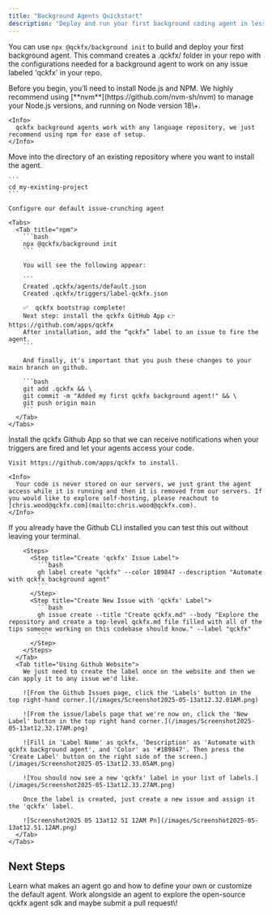 ```yaml
---
title: "Background Agents Quickstart"
description: "Deploy and run your first background coding agent in less than 5 minutes."
---
```


You can use `npx @qckfx/background init` to build and deploy your first background agent. This command creates a .qckfx/ folder in your repo with the configurations needed for a background agent to work on any issue labeled 'qckfx' in your repo.

<Steps>
  <Step title="Prerequisites">
    Before you begin, you’ll need to install Node.js and NPM. We highly recommend using [**nvm**](https://github.com/nvm-sh/nvm) to manage your Node.js versions, and running on Node version 18\+.

    <Info>
      qckfx background agents work with any language repository, we just recommend using npm for ease of setup.
    </Info>
  </Step>
  <Step title="Configure Agent in Existing Repository">
    Move into the directory of an existing repository where you want to install the agent.

    ```
    cd my-existing-project
    ```

    Configure our default issue-crunching agent

    <Tabs>
      <Tab title="npm">
        ```bash
        npx @qckfx/background init
        ```

        You will see the following appear:

        ```
        Created .qckfx/agents/default.json
        Created .qckfx/triggers/label-qckfx.json
        
        ✅  qckfx bootstrap complete!
        Next step: install the qckfx GitHub App 👉  https://github.com/apps/qckfx
        After installation, add the “qckfx” label to an issue to fire the agent.
        ```

        And finally, it's important that you push these changes to your main branch on github.

        ```bash
        git add .qckfx && \
        git commit -m "Added my first qckfx background agent!" && \
        git push origin main
        ```
      </Tab>
    </Tabs>
  </Step>
  <Step title="Install Github App">
    Install the qckfx Github App so that we can receive notifications when your triggers are fired and let your agents access your code.

    Visit https://github.com/apps/qckfx to install.

    <Info>
      Your code is never stored on our servers, we just grant the agent access while it is running and then it is removed from our servers. If you would like to explore self-hosting, please reachout to [chris.wood@qckfx.com](mailto:chris.wood@qckfx.com).
    </Info>
  </Step>
  <Step title="Create an Issue with the 'qckfx' Label">
    <Tabs>
      <Tab title="Using Github CLI">
        If you already have the Github CLI installed you can test this out without leaving your terminal.

        <Steps>
          <Step title="Create 'qckfx' Issue Label">
            ```bash
            gh label create "qckfx" --color 1B9847 --description "Automate with qckfx background agent"
            ```
          </Step>
          <Step title="Create New Issue with 'qckfx' Label">
            ```bash
            gh issue create --title "Create qckfx.md" --body "Explore the repository and create a top-level qckfx.md file filled with all of the tips someone working on this codebase should know." --label "qckfx"
            ```
          </Step>
        </Steps>
      </Tab>
      <Tab title="Using Github Website">
        We just need to create the label once on the website and then we can apply it to any issue we'd like.

        ![From the Github Issues page, click the 'Labels' button in the top right-hand corner.](/images/Screenshot2025-05-13at12.32.01AM.png)

        ![From the issue/labels page that we're now on, click the 'New Label' button in the top right hand corner.](/images/Screenshot2025-05-13at12.32.17AM.png)

        ![Fill in 'Label Name' as qckfx, 'Description' as 'Automate with qckfx background agent', and 'Color' as '#1B9847'. Then press the 'Create Label' button on the right side of the screen.](/images/Screenshot2025-05-13at12.33.05AM.png)

        ![You should now see a new 'qckfx' label in your list of labels.](/images/Screenshot2025-05-13at12.33.27AM.png)

        Once the label is created, just create a new issue and assign it the 'qckfx' label.

        ![Screenshot2025 05 13at12 51 12AM Pn](/images/Screenshot2025-05-13at12.51.12AM.png)
      </Tab>
    </Tabs>
  </Step>
</Steps>

## Next Steps

<CardGroup cols={2}>
  <Card title="Deep Dive into Agent Config Files" icon="robot" href="/concepts/agent">
    Learn what makes an agent go and how to define your own or customize the default agent.
  </Card>
  <Card title="Hop Into a Live Session" icon="code" href="/concepts/assist">
    Work alongside an agent to explore the open-source qckfx agent sdk and maybe submit a pull request\!
  </Card>
</CardGroup>